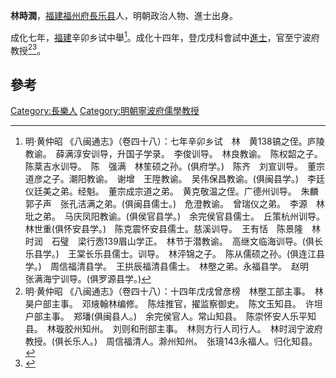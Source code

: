 '''林時潤'''，[[福建|福建]][[福州府|福州府]][[長乐县|長乐县]]人，明朝政治人物、進士出身。

成化七年，[[福建|福建]]辛卯乡试中舉<ref>明·黄仲昭 《八闽通志》（卷四十八）：七年辛卯乡试　林　黄138镐之侄。庐陵教谕。　薛满淳安训导，升国子学录。　李俊训导。　林良教谕。　陈权韶之子。　陈棻吉水训导。　陈　强满　林笙硕之孙。(俱府学。)　陈齐　刘宣训导。　董宗道彦之子。潮阳教谕。　谢增　王陞教谕。　吴伟保昌教谕。(俱闽县学。)　李廷仪廷美之弟。经魁。　董宗成宗道之弟。　黄克敬温之侄。广德州训导。　朱麟　郭子声　张孔洁满之弟。(俱闽县儒士。)　危澄教谕。　曾瑞仪之弟。　李源　林玭之弟。　马庆凤阳教谕。(俱侯官县学。)　余完侯官县儒士。　丘策杭州训导。　林世重(俱怀安县学。)　陈克震怀安县儒士。慈溪训导。　王有恬　陈景隆　林时润　石璧　梁行悫139眉山学正。　林节于潜教谕。　高继文临海训导。(俱长乐县学。)　王棠长乐县儒士。训导。　林泙锦之子。　陈从儒硕之孙。(俱连江县学。)　周信福清县学。　王拱辰福清县儒士。　林壂之弟。永福县学。　赵明　张满海宁训导。(俱罗源县学。)</ref>。成化十四年，登戊戌科會試中[[進士|進士]]，官至宁波府教授<ref>明·黄仲昭 《八闽通志》（卷四十八）：十四年戊戌曾彦榜　林壂工部主事。　林昊户部主事。　邓焲翰林编修。　陈烓推官，擢监察御史。　陈文玉知县。　许坦户部主事。　郑璠(俱闽县人。)　余完侯官人。常山知县。　陈崇怀安人乐平知县。　林璇胶州知州。　刘则和刑部主事。　林则方行人司行人。　林时润宁波府教授。(俱长乐人。)　周信福清人。滁州知州。　张璄143永福人。归化知县。</ref><ref>{{cite web|title=《福州府志（清·乾隆）》选举四|url=http://www.fzdqw.com/ShowText.asp?ToBook=1411&index=96&|publisher=福州地情网|accessdate=2014-05-04|deadurl=yes|archiveurl=https://web.archive.org/web/20140504191714/http://www.fzdqw.com/ShowText.asp?ToBook=1411&index=96&|archivedate=2014-05-04}}</ref>。

==參考==
{{reflist}}
{{明朝人物小作品}}
{{成化十四年戊戌科殿試金榜}}
[[Category:長樂人|Category:長樂人]]
[[Category:明朝寧波府儒學教授|Category:明朝寧波府儒學教授]]